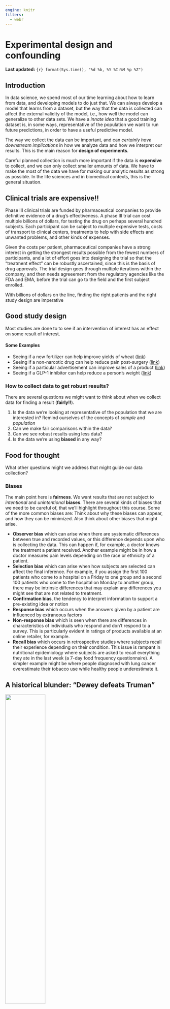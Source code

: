 ```yaml
---
engine: knitr
filters:
  - webr
---
```


# Experimental design and confounding {#sec-week2}
**Last updated:** `{r} format(Sys.time(), "%d %b, %Y %I:%M %p %Z")`

## Introduction

In data science, we spend most of our time learning about how to learn from
data, and developing models to do just that. We can always develop a model that
learns from a dataset, but the way that the data is collected can affect the
external validity of the model, i.e., how well the model can generalize to other
data sets. We have a _innate idea_ that a good training dataset is, in some
ways, representative of the population we want to run future predictions, in
order to have a useful predictive model. 

The way we collect the data can be important, and can *certainly have downstream implications* in how we analyze data and how we interpret our results. This is the main reason for **design of experiments**. 

Careful planned collection is much more important if the data is **expensive** to collect, and we can only collect smaller amounts of data. We have to make the most of the data we have for making our analytic results as strong as possible. In the life sciences and in biomedical contexts, this is the general situation.

::: callout-note
## Clinical trials are expensive!!
Phase III clinical trials are funded by pharmaceutical companies to provide definitive evidence of a drug's effectiveness. A phase III trial can cost multiple billions of dollars, for testing the drug on perhaps several hundred subjects. Each participant can be subject to multiple expensive tests, costs of transport to clinical centers, treatments to help with side effects and unwanted problems, and other kinds of expenses. 

Given the costs per patient, pharmaceutical companies have a strong interest in getting the strongest results possible from the fewest numbers of participants, and a lot of effort goes into designing the trial so that the "treatment effect" can be robustly ascertained, since this is the basis of drug approvals. The trial design goes through multiple iterations within the company, and then needs agreeement from the regulatory agencies like the FDA and EMA, before the trial can go to the field and the first subject enrolled. 

With billions of dollars on the line, finding the right patients and the right study design are imperative
:::

## Good study design

Most studies are done to to see if an intervention of interest has an effect on some result of interest. 

#### Some Examples

- Seeing if a new  fertilizer can help improve yields of wheat ([link](https://icl-growingsolutions.com/en-us/agriculture/trials/winter-wheat-trial-with-polysulphate-in-the-uk/))
- Seeing if a non-narcotic drug can help reduce pain post-surgery ([link](https://www.cancer.gov/research/participate/clinical-trials-search/v?id=NCI-2020-00497))
- Seeing if a particular advertisement can improve sales of a product ([link](https://www.hotjar.com/ab-testing/examples/))
- Seeing if a GLP-1 inhibitor can help reduce a person's weight ([link](https://www.nejm.org/doi/full/10.1056/NEJMoa2206038))

### How to collect data to get robust results?

There are several questions we might want to think about when we collect data for finding a result (**fairly!!**).

1. Is the data we're looking at representative of the population that we are interested in? [Remind ourselves of the concepts of _sample_ and _population_]{.aside}
2. Can we make fair comparisons within the data?
3. Can we see robust results using less data?
4. Is the data we're using **biased** in any way?

::: {.callout-tip appearance="default" icon=true}
## Food for thought
What other questions might we address that might guide our data collection?
:::

### Biases {#sec-dewey}

The main point here is **fairness**. We want results that are not subject to _intentional_ and _unintentional_ **biases**. There are several kinds of biases that we need to be careful of, that we'll highlight throughout this course. Some of the more common biases are: [Think about why these biases can appear, and how they can be minimized. Also think about other biases that might arise.]{.aside}

- **Observer bias** which can arise when there are systematic differences between true and recorded values, or this difference depends upon who is collecting the data. This can happen if, for example, a doctor knows the treatment a patient received. Another example might be in how a doctor measures pain levels depending on the race or ethnicity of a patient. 
- **Selection bias** which can arise when how subjects are selected can affect the final inference. For example, if you assign the first 100 patients who come to a hospital on a Friday to one group and a second 100 patients who come to the hospital on Monday to another group, there may be intrinsic differences that may explain any differences you might see that are not related to treatment. 
- **Confirmation bias**, the tendency to interpret information to support a pre-existing idea or notion
- **Response bias** which occurs when the answers given by a patient are influenced by extraneous factors
- **Non-response bias** which is seen when there are differences in characteristics of individuals who respond and don't respond to a survey. This is particularly evident in ratings of products available at an online retailer, for example. 
- **Recall bias** which occurs in retrospective studies where subjects recall their experience depending on their condition. This issue is rampant in nutritional epidemiology where subjects are asked to recall everything they ate in the last week (a 7-day food frequency questionnaire). A simpler example might be where people diagnosed with lung cancer overestimate their tobacco use  while healthy people underestimate it. 

::: {.callout-warning appearance="default"}
## A historical blunder: "Dewey defeats Truman"
![](https://math.oxford.emory.edu/site/math117/historicalBlunders/251-01.jpg){width="50%" fig-align="center"}

As the 1948 US Presidential election between Harry Truman, Thomas Dewey and Strom Thurmond unfolded, the Chicago Tribune published the now-infamous headline "Dewey defeats Truman" late on election night. As it turned out, Truman won in a landslide. 

This was a result of two kinds of biases -- sampling (selection) bias and confirmation bias. 

The surveys done to elicit voter responses were done via telephone, which is an efficient way to survey people. Unfortunately, in 1948, telephones were a bit of a luxury and tended to be in wealthier households, who skewed towards Dewey. So the data collected was not representative. Also, surveys were done 2 weeks before the election and so opinions, and votes, changed. 

There was also confirmation bias, in that conventional wisdom also was that Dewey would win, and so the writer and analyst Arthur Henning, who penned the article and the headline, stuck to his belief that Dewey would win, and early returns from Republican strongholds appeared to confirm that belief. 

Even though the 1948 story was learned from, and polling agencies like Gallup learned to avoid the obvious biases, the 2016 elections brought polling back into the limelight. [Post-hoc analyses](https://www.forbes.com/sites/startswithabang/2016/11/09/the-science-of-error-how-polling-botched-the-2016-election/) did consider whether there were sampling biases, but generally it was [concluded](https://fivethirtyeight.com/features/the-polls-are-all-right/) that the results were within the polls' _margins of error_, in that polling results are not deterministic but may be off by a certain fraction. A really nice analysis of the 2020 polling results and the potential for sampling biases was done in [The Scientific American](https://www.scientificamerican.com/article/why-polls-were-mostly-wrong/). 
:::
::: aside
Other examples os sampling bias are [here](https://math.oxford.emory.edu/site/math117/historicalBlunders/)
:::

### Principles
The questions around how to best collect data have generated significant statistical thought, with new contexts giving rise to newer methodologies. As we've talked about, a lot of statistical thought was generated from agricultural experiments. R.A. Fisher wrote two of the most influential texts on how to approach these topics in the context of his work at the Rothamstead research facility: 

- Statistical Methods for Research Workers (1925) [[link](http://psychclassics.yorku.ca/Fisher/Methods/)]
- Design of Experiments (1935) [[link](https://mimno.infosci.cornell.edu/info3350/readings/fisher.pdf)]

Fisher's work, and work by others through the early twentieth century, helped develop the following basic principles of experiemental design that allow a researcher to conclude that the results that are seen can be attributed to the treatments under study. They help avoid systematic errors and minimize random errors in order to make strong inferences about the treatment. 

::: {.aside}
We will be looking into how we can "attribute" results to a cause [next week](week-03.qmd). 
:::

::: {.callout-note appearance="default"}
## Principles of experimental design
Randomization
: Randomly assign subjects to groups to minimize selection bias. The act of randomization creates a natural balance between groups _on average_ and should minimize biases and _confounding_ (add link )

Local Control
: Control for effects due to factors other than ones of primary interest. This can be done be _blocking_ and _stratification_, which are both ways of allocating treatment randomly within relatively homogeneous sub-populations. For example, if there are differences in soil fertility across a large field, you want to create smaller blocks where the fertility is relatively constant, and allocate treatments within those blocks. 

Replication
: Repeat the experiment under identical conditions on multiple subjects. The more subjects you include, the lower the variability of your estimates. You can think of this as, the more subjects that exhibit similar behavior, the more confident you are of the results. 
:::
::: {.aside}
The Food and Agriculture Organization (FAO) of the United Nations provides a nice [description](https://www.fao.org/4/X6831E/X6831E07.htm#:~:text=The%20three%20basic%20principle%20viz,to%20control%20the%20random%20error.&text=Assigning%20the%20treatments%20or%20factors,is%20technically%20known%20as%20randomization.) of these principles
:::

These principles are still used as a first step in designing any study, be it in the medical field, [finance](https://www.isixsigma.com/financial-services/role-design-experiments-financial-operations/),  [customer analytics](https://hbr.org/2017/06/a-refresher-on-ab-testing), and [engineering](https://onlinelibrary.wiley.com/doi/epdf/10.1002/qre.909). 

## What is a statistical effect? {{< iconify mdi:thought-bubble size=Large >}} 
::: {.aside}
The {{< iconify mdi:thought-bubble >}} will denote sections that provide ideas and reflections on particular topics.
:::

When we think about statistical effect, we usually asssociate it with a statistical **test** that is used to evaluate whether the effect exists, or is "statistically significant". Let's put "significance" aside for the moment.

Let's look at some examples of test statistics. The 2-sample t-test statistic can be written as 

$$
t = \frac{\bar{x}_1 - \bar{x}_2}{\sqrt{\frac{\sigma_1^2}{n_1} + \frac{\sigma_2^2}{n_2}}}
$$

Similarly, a test to see if a proportion is different from a particular $p_0$ is evaluated using 

$$ 
Z = \frac{\hat{p} - p_0}{\sqrt{\frac{p_0(1-p_0)}{n}}}
$$

In these examples, and more generally, we see that the test statistic is measuring a **signal-to-noise ratio**, where the numerator is the signal (difference between groups) and the denominator is the standard error of the estimated signal. 

Statistical inference can be considered as a way of seeing if there is sufficient signal in the data to overcome the noise in the data, so the signal _rises above_ the noise, so to speak. So, to find a statistical difference we need to have (a) the signal to be larger, or (b) **the noise to be smaller**. So, to me, statistics is really about variability; if we can find ways to reduce variability then we have a chance of finding something more than just massive effects. [Keep this in mind, as we go forward!]{.aside}. This is valid not just for testing, but for confidence intervals as well; if there is lower noise, our confidence intervals will be shorter and we can make more precise statements about our estimates

This really informs how we can think about experimental design. Thinking of the estimation problem (confidence intervals and the like), we want our estimate (signal) to be accurate (**unbiased**), and our variability (noise) to be low. Let's relate this to the [principles](#principles). What randomization gives us is minimizing bias,so our estimates are more likely to be unbiased. What local control and replication give us are means to look at estimates within subgroups with **lower variance**, which in turn reduces the standard error of the estimate. So we can be clever with local control and replication, so appropriate stratification and sufficient number of samples, we can reduce the variability of our estimate and so get more accurate estimates; the randomization piece tries to ensure that the estimates are on target.

::: {.callout-tip}
In machine learning, you learned about the bias-variance trade-off, in that you can have simple learners that have high bias and low variance, or more complex learners that have low bias and high variance. You try to improve upon this by boosting (reduce bias) and bagging (reduce variance).

For problems of statistical association and causality, we still can use models that have good bias-variance properties, but the study design can help further to get better estimates, and we can account for the particulars of the study design in the models.
:::

### The case for replication in statistical hypothesis testing

Classical statistical hypothesis testing, often referred to as Null Hypothesis Significance Testing (NHST), is typically formulated, in it's simplest form, as

$$
H_0: \theta = \theta_0 \text{ vs } H_1: \theta = \theta_1
$$

We then compute a statistic and a criterion to evaluate if that difference exists. For example, if we are comparing 2 normal distributions with mean $\mu_1$ and $\mu_2$ and common known variance $\sigma^2 = 0.25$, then we can test whether the means are different or not. A simple set of hypotheses can be 

$$
H_0: \mu_1 - \mu_2 = 0 \text{ vs } H_1: \mu_1 - \mu_2 = 0.5
$$

If we took $n$ samples from the first distribution and $n$ from the second distribution, and computed the sample means from each, the standard t-test would give us a _decision rule_ that we would reject $H_0$ if 

$$
\sqrt{n}(\bar{x}_1 - \bar{x}_2)> z_{1-\alpha} \sqrt{2}\sigma
$$ {#eq-np}
This should look familiar as a 1-sided t-test, where $z_{1-\alpha}$ is the $100\times (1-\alpha)$ percentile of the standard normal distribution (though slightly manipulated to make a point). 

There are two kinds of mistakes that we consider in NHST: the type I error (reject $H_0$ when $H_0$ is true) and the type II error (do not reject $H_0$ when $H_0$ is false). We want to **minimize the risk of these errors** in our decision-making. This is the basis of the [Neyman-Pearson lemma](https://web.stanford.edu/class/archive/stats/stats200/stats200.1172/Lecture06.pdf). 

Let's look back at @eq-np. If $\sigma$ is bigger, you need to show a bigger difference in the means to reject $H_0$. And, for a fixed $\sigma$, you have a better chance of rejecting $H_0$ when $n$ is large.[I'm not concerned so much with $\bar{x}_1 - \bar{x}_2$ since the mean is unbiased, and so this difference will roughly be $\mu_1 - \mu_2$]{.aside} Relating this to the error risks, we will find that the probability of type I error is $\alpha$ by the way the decision rule is constructed. The idea behind the Neyman-Pearson lemma is that, for a particular type I error, we will minimize the risk for the type II error, or, in other words, _maximize the statistical power_ P(reject $H_0$ when $H_0$ is false). 

What is power measuring, qualitatively? It is measuring **the degree of separation, or lack of overlap, between the sampling distributions of $\bar{x}_1$ and $\bar{x}_2$** when there is in truth a difference in means. If there is a lot of overlap, then the signal can't be seen through the noise and the likelhood that you'll reject $H_0$ goes down. If the sampling distributions are separated, then the signal is clear despite the noise and you're more likely to reject $H_0$. You can increase your chances that the distributions separate if you can make the standard error of the means ($\sigma/\sqrt{n}$), smaller, which can happen if you make $n$ larger.

::: callout-note 
## Playground

In the following snippet, you can play around with `m2`, `s` and `n` to see how statistical power changes. What do you observe?

```webr-r
set.seed(1000)
install.packages("tidyverse")
library(tidyverse)
m1 <- 0
m2 <- 0.2
s <- 0.5
n <- 10 # number of samples we observe in 1 expt (replicates)
nsim <- 1000 # number of simulated expts

# compute sampling distributions
x1 <- replicate(nsim, mean(rnorm(n, m1, s)))
x2 <- replicate(nsim, mean(rnorm(n, m2, s)))

dr <- sqrt(n) * (x2 - x1) / (2 * s^2) > qnorm(0.95)
power <- mean(dr)

d <- tibble(x = c(x1, x2), grp = factor(c(rep(1, nsim), rep(2, nsim))))

ggplot(d, aes(x, color = grp)) +
  geom_density() +
  geom_vline(xintercept = sqrt(2) * s / sqrt(n)) +
  scale_x_continuous(limits = c(-1, 1)) +
  theme_bw() +
  labs(title = paste0("Power = ", power))

```
:::

::: callout-note
## Playground

Need to develop a similar example for the benefits of local control/blocking

:::

## Types of study designs

There are several study designs that are commonly used. The choice of study design to use for a particular study can depend on the time needed/available, resources available, degree of definitiveness desired, and, often, convenience. 

### Observational studies
Observational studies are just that -- data is collected as it is observed. The interest is not in seeing particular differences between groups, but in seeing a snapshot of reality that may be indicative of existing differences. The purpose is to observe, not treat, and so what we're looking for are **associations** or **correlations** between variables that we observe. 

Observational studies are often the first look into a problem, to see if an intervention might be needed. They generally fall under the umbrella of **association studies**, and are widely used in epidemilogic studies. Often such studies are designed to find links between some environmental or genetic factor and the risk of some disease, and are crucial to the study of why things might be happening. 

- Association of smoking with lung cancer incidence among men
- Association of EGFR mutations with lung cancer and BRCA mutations with breast cancer

#### Case-control studies
Many of these associations were found by **case-control studies**, which are *retrospective* studies. In these studies, we first identify groups of individuals with and without the disease (often in equal numbers), and then observed what fraction of them had the factor of interest (say, EGFR mutations). These are _retrospective_ studies since we are looking back from a time when a disease was caught to see if some exposure or experience was more likely (associated) among people with the disease compared to people without the disease. 

Case-control studies are a great design if you're invesigating an outcome that is **rare**. For rare outcomes, if you started with a group of people and waited till they got the outcome (got diagnosed with lung cancer), you'd probably wait a long time, and wouldn't have very many people with the outcome (_cases_) at the end of it. Instead, you start by finding people who already have the disease, match them with comparable people (think age, sex, ethnicity) who don't have the disease (_controls_), and then see how often the exposure of interest happened in each group. You get more subjects with this method when you have a rare outcome, helping us with the replication principle. You also want to have some _representativeness_ of the underlying population, so, once cases and  controls are identified, study participants are often selected by random sampling from the population subgroups of cases and controls. If we're including matched controls (a form of local control by having similar age, sex, race, for example), you randomly select, for each case, 1 or more matched controls. 

The main hurdle in creating **good** case-control studies is in getting a good group of controls that are comparable to the cases and don't bias your results. Wacholder, et al wrote a [series](https://pubmed.ncbi.nlm.nih.gov/1595688/) [of](https://pubmed.ncbi.nlm.nih.gov/1595689/) [papers](https://pubmed.ncbi.nlm.nih.gov/1595690/) on this subject which form the basis of how controls are selected today.[Disclosure: Wacholder was my mentor at the NCI during my postdoctoral training.]{.aside}

::: {.callout-important appearance="default"}
## Food for thought
1. You cannot measure the **risk** of getting a disease if you have a particular exposure from a case-control study. You need additional information from the study population. What do you need?
2. You can run machine learning models, in particular classification models, on case-control studies, that will classify subjects into cases and controls given their measured exposures. You can, for most such models, get output on the probability of being of a particular class. Is that probability generalizable to the population, i.e. can you use a ML model to help predict your chance of getting lung cancer?
3. We'll learn more about the ways to establish causality [next week](week-03.qmd). Know, for now, that you cannot ascribe causal relationships directly from a case-control study.
:::

Case-control studies are often summarised using the **odds ratio**. A case-control study can be described simply with a 2x2 table, where D +/- denotes if a subject has the disease, and E +/- denotes if they have the exposure of interest. 

  |       | D+ | D- | Total |
  |-------|----|----|-------|
  | E+    | a  | b  |       |
  | E-    | c  | d  |       |
  | Total |    |    |       |

From this table, the odds ratio is computed as $ad/bc$, or $(a/c)/(b/d)$, where $a/c$ is the _odds_ of exposure among the cases and $b/d$ is the odds of exposure among the controls. For large samples, we can compute the variability of this statistic with the following formula:

$$
var \log(OR) = \frac{1}{a} + \frac{1}{b} + \frac{1}{c} + \frac{1}{d}
$$

Provided you have sampled cases and controls in a representative (randomized) manner from the population, you can get estimates of P(E+ | D+) from a case-control study, because the sampling happens **conditional on the disease state**, but not P(D+ | E+), which is often of interest. 

Case-control studies are a more structured form of an observational study compared to just making observations, and so inferences are often stronger.

### Cohort studies

Cohort studies are another form of structured observational study. Cohorts, as the name suggests, are groups of individuals collected at a point in time and followed forward in time. For representativeness, cohorts are selected by random sampling from a particular study population. Baseline measurements are taken and then the individuals are followed to see what develops, typically in terms of disease. These studies enable us to understand the natural history and evolution of disease in people, since we can observe their exposures/genetics and then see if they eventually get a disease. 

Cohort studies are, by design, much longer in duration, since that time is required for the outcomes of interest to be observed. Many large cohort studies can form definitive associations between exposures and diseae (both due to the large sample size reducing the variability of estimates, and also because we can see cause-and-effect to some degree as we go forward in time), that lead to much better understanding of disease etiology. They can also serve to provide evidence **against** particular hypotheses. We will see how some cohort studies meet the Bradford-Hill criteria for causality, and so some causality can be inferred from them.

At a basic level, we can also summarise a cohort study with a 2x2 table.

  |       | D+ | D- | Total |
  |-------|----|----|-------|
  | E+    | a  | b  |       |
  | E-    | c  | d  |       |
  | Total |    |    |       |

Yes, this is identical to the earlier table, but the understanding is, here the exposure came first. We can compute and genralize P(D+ | E+), the risk of getting a disease if you are exposed,  in a well-designed cohort study. Cohort studies thus often report the **risk ratio** for an exposure, i.e., P(D+|E+) / P(D+|E-), i.e., how much more likely is one to get the disease if one experienced the exposure of interest, compared to if one didn't. 

One can also compute the **odds ratio** using the same formula as for case-control studies, and it will have the same interpretation. Why? 

$$
OR = ad/bc = (a/c)/(b/d) = (a/b)/(c/d)
$$

::: {.callout-tip appearance="default"}
## The magic utility of logistic regression
Logistic regression is a common regression method where you model the prospective incidence of a disease on different exposures over a cohort. This is what logistic regression is primarily designed for. 

The duality of the odds ratio as a summary measure for retrospective case-control studies and prospective cohort studies seems to indicate that we should be able to use logistic regression, which computes conditional odds ratios, in either study design. It's a little trickier with logistic regression, since you are adjusting for other covariates. 

It turns out, as shown by Prentice & Pyke (1979), that you can use logistic regression in case-control studies in the same way that you would in a prospective study, and you would get the same odds ratios and asymptotic variance estimates from either design. All that changes is the intercept term in the model, which we ignore anyway. [R. L. PRENTICE, R. PYKE, Logistic disease incidence models and case-control studies, Biometrika, Volume 66, Issue 3, December 1979, Pages 403–411, https://doi.org/10.1093/biomet/66.3.403]{.aside}

:::

::: {.callout-warning appearance='default'}
## The poorly understood and abused odds ratio

As we see, we use the odds ratio as a summary measure of association in both cohort and case-control studies. But what really is an odds ratio?

The **odds** of something is really quite an odd measure, though it is commonly used in gambling. The odds of an getting a disease D if exposed with exposure E  is P(D+ | E+) / P(D- | E+). So the more likely an event, the higher the odds of it occurring. But we're typically used to the probability P(D+|E+), the risk of an event when exposed, not it's odds. We might like to understand the **risk ratio** or **relative risk** of the disease, which is P(D+ | E+) / P(D+ | E-), or the proportional increase in risk when exposed compared to when not exposed. The corresponding odds ratio is P(D+ | E+) P(D- | E-) / p(D+|E-)P(D-|E+). So the odds ratio and risk ratio are not the same! From the 2x2 table, the OR is ad/bc, and the RR is (a/(a+b))/(c/(c+d)). 

If you peruse the medical literature, you'll see lots of odds ratios, mainly because we know how to do logistic regression and the equivalence of the logistic regression results in prospective and retrospective studies. There's no corresponding regression method for risk ratios, simply because valid risk ratios can't be computed in retrospective studies. You'll see, however, that odds ratios are regularly **interpreted** as risk ratios!. Is this valid? Yes, in special situations. If you have a rare disease (so chances of getting the disease is low, like most cancers), then the odds ratio and risk ratio are roughly the same, and so the interpretation holds. If the rare disease assumption does not hold (like, for example, diabetes), then the odds ratio will **overestimate** the relative risk. 

You might also wonder why, in logistic regression, we get the **log of the odds ratio**, other than as a mathematical by-product. That mathematics is to make things symmetric, which has computational and interpretation advantages. The log-odds is symmetric around 0, and so  positive and negative differences in log-odds are computable and interpretable as equivalent to proportional changes in the
odds ratio
 
```r
#| label: week-02-2
#| echo: false
#| layout-ncol: 2
#| execute:
#|   message: false
#|   warning: false
suppressPackageStartupMessages(library(tidyverse))
theme_set(
  theme_bw() + 
  theme(axis.title = element_text(size = 16),
        axis.text = element_text(size = 14))
)
p <- seq(0.01, 0.99, by = 0.01)
d <- tibble(p)

ggplot(d, aes(x = p, y = p/(1-p))) + 
  geom_point() + geom_line() + 
  labs(x = "p", y = "odds") 

ggplot(d, aes(x = p, y = log(p/(1-p)))) +
  geom_point() + geom_line() + 
  labs(x ='p', y = 'log-odds') 
```

:::


### Randomized controlled studies

Randomized controlled studies are the **gold standard** for studies to ascertain causal relationships. They are usually used to evaluate interventions and how they affect an outcome. They use all the principles of good study design to allow definitive conclusions to be made. RCTs randomize individuals to groups, with each such group getting a different intervention. The randomization allows us to balance measured and **unmeasured** confounders and minimize systematic biases, and allows us to attribute differences in outcomes between groups to differences in treatments. 

We will come back to RCTs in more detail in both next week and in @sec-week10. 

## "Correlation is not causation", and confounding

Most studies we've described will be able to extract correlations or associations between an exposure and disease incidence. But, other than RCTs, we need to be careful that the observed correlations aren't due to other factors. 

There are [many examples](http://www.tylervigen.com/spurious-correlations) of **spurious** correlations that can be found if one tortures data long enough. We will ignore those and focus on situations where the correlations are reasonable. One reason that we might see correlations between variables but no direct causal relationship is due to the presence of a confounder. 

Confounder
: A variable that is associated with both the exposure and the disease, and creates the appearance of a correlation between them. 

![](../img/dag-confounder.png){width="60%"}

Confounders are one of the things we have to worry about when we're assessing associations. And its not just the confounders we measure, it's also confounders that we didn't measure. This requires thought, and some critical thinking. This is not necessary an analytic thing, but often requires domain knowledge. 

We'll come back to this next week in more detail. It is one of the foundational issues in assessing causality. 

## Readings

::: {.callout-important}

- Burns, Rohrich & Chung (2011) The Levels of Evidence and their role in Evidence-Based Medicine. https://www.doi.org/10.1097/PRS.0b013e318219c171.
- Howards (2018) An overview of confounding. Part 1: the concept and how to address it. https://www.doi.org/10.1111/aogs.13295
- Howards (2018) An overview of confounding. Part 2: how to identify it and special situations. https://www.doi.org/10.1111/aogs.13293

:::
